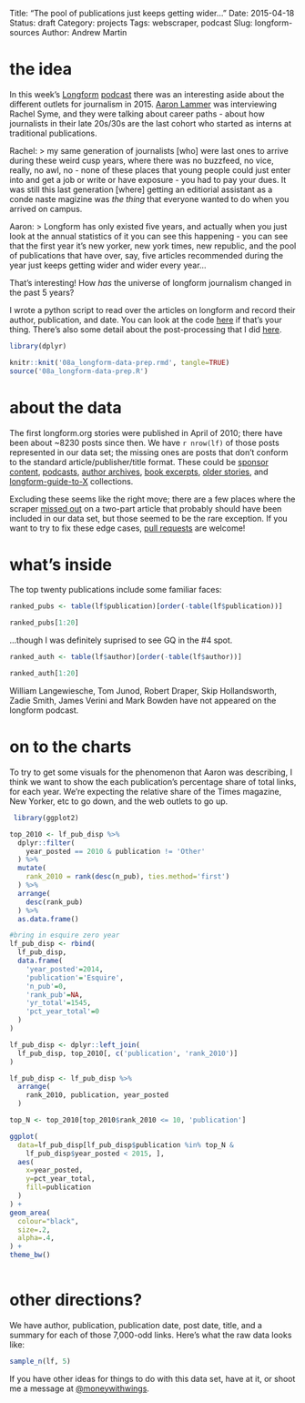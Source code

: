Title: "The pool of publications just keeps getting wider..."
Date: 2015-04-18
Status: draft
Category: projects
Tags: webscraper, podcast
Slug: longform-sources
Author: Andrew Martin

# the idea

In this week's [Longform](https://longform.org/) [podcast](https://longform.org/podcast) there was an interesting aside about the different outlets for journalism in 2015.  [Aaron Lammer](https://twitter.com/aaronlammer) was interviewing Rachel Syme, and they were talking about career paths - about how journalists in their late 20s/30s are the last cohort who started as interns at traditional publications.

Rachel:
> my same generation of journalists [who] were last ones to arrive during  these weird cusp years, where there was no buzzfeed, no vice, really, no awl, no - none of these places that young people could just enter into and get a job or write or have exposure - you had to pay your dues.  It was still this last generation [where] getting an editiorial assistant as a conde naste magizine was _the thing_ that everyone wanted to do when you arrived on campus.

Aaron:
> Longform has only existed five years, and actually when you just look at the annual statistics of it you can see this happening - you can see that the first year it's new yorker, new york times, new republic, and the pool of publications that have over, say, five articles recommended during the year just keeps getting wider and wider every year...

That's interesting!  How _has_ the universe of longform journalism changed in the past 5 years?

I wrote a python script to read over the articles on longform and record their author, publication, and date.  You can look at the code [here](https://github.com/almartin82/longform-scrape) if that's your thing.  There's also some detail about the post-processing that I did [here]('/longform-data-cleanup.html').

```r
library(dplyr)

knitr::knit('08a_longform-data-prep.rmd', tangle=TRUE)
source('08a_longform-data-prep.R')

```

# about the data

The first longform.org stories were published in April of 2010; there have been about ~8230 posts since then.  We have `r nrow(lf)` of those posts represented in our data set; the missing ones are posts that don't conform to the standard article/publisher/title format.  These could be [sponsor content](http://longform.org/posts/3219), [podcasts](http://longform.org/posts/3224), [author archives](http://longform.org/posts/3419), [book excerpts](http://longform.org/posts/3493), [older stories](http://longform.org/posts/3515), and [longform-guide-to-X](http://longform.org/posts/4286) collections.

Excluding these seems like the right move; there are a few places where the scraper [missed out](http://longform.org/posts/3269) on a two-part article that probably should have been included in our data set, but those seemed to be the rare exception.  If you want to try to fix these edge cases, [pull requests](https://yangsu.github.io/pull-request-tutorial/) are welcome!

# what's inside

The top twenty publications include some familiar faces:

```r

ranked_pubs <- table(lf$publication)[order(-table(lf$publication))]

ranked_pubs[1:20]

```

...though I was definitely suprised to see GQ in the #4 spot.


```r

ranked_auth <- table(lf$author)[order(-table(lf$author))]

ranked_auth[1:20]

```

William Langewiesche, Tom Junod, Robert Draper, Skip Hollandsworth, Zadie Smith, James Verini and Mark Bowden have not appeared on the longform podcast.

# on to the charts

To try to get some visuals for the phenomenon that Aaron was describing, I think we want to show the each publication's percentage share of total links, for each year.  We're expecting the relative share of the Times magazine, New Yorker, etc to go down, and the web outlets to go up.

```r
 library(ggplot2)

top_2010 <- lf_pub_disp %>%
  dplyr::filter(
    year_posted == 2010 & publication != 'Other'
  ) %>%
  mutate(
    rank_2010 = rank(desc(n_pub), ties.method='first')
  ) %>%
  arrange(
    desc(rank_pub)
  ) %>% 
  as.data.frame()

#bring in esquire zero year
lf_pub_disp <- rbind(
  lf_pub_disp,
  data.frame(
    'year_posted'=2014,
    'publication'='Esquire',
    'n_pub'=0,
    'rank_pub'=NA,
    'yr_total'=1545,
    'pct_year_total'=0
  )
)

lf_pub_disp <- dplyr::left_join(
  lf_pub_disp, top_2010[, c('publication', 'rank_2010')]  
)

lf_pub_disp <- lf_pub_disp %>%
  arrange(
    rank_2010, publication, year_posted  
  )

top_N <- top_2010[top_2010$rank_2010 <= 10, 'publication']

ggplot(
  data=lf_pub_disp[lf_pub_disp$publication %in% top_N &
    lf_pub_disp$year_posted < 2015, ], 
  aes(
    x=year_posted, 
    y=pct_year_total, 
    fill=publication
  )
) +
geom_area(
  colour="black", 
  size=.2, 
  alpha=.4,
) +
theme_bw()
  
```


# other directions?

We have author, publication, publication date, post date, title, and a summary for each of those 7,000-odd links.  Here's what the raw data looks like:

```r

sample_n(lf, 5)

```

If you have other ideas for things to do with this data set, have at it, or shoot me a message at [@moneywithwings](http://www.twitter.com/moneywithwings).